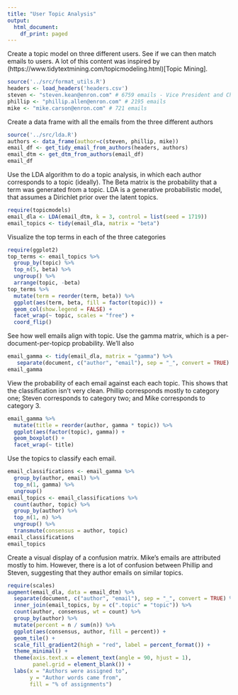```yaml
---
title: "User Topic Analysis"
output:
  html_document:
    df_print: paged
---
```


Create a topic model on three different users.  See if we can then match emails to users.  A lot of this content was inspired by (https://www.tidytextmining.com/topicmodeling.html)[Topic Mining].

```r
source('../src/format_utils.R')
headers <- load_headers('headers.csv')
steven <- "steven.kean@enron.com" # 6759 emails - Vice President and Chief of Staff
phillip <- "phillip.allen@enron.com" # 2195 emails
mike <- "mike.carson@enron.com" # 721 emails
```

Create a data frame with all the emails from the three different authors

```r
source('../src/lda.R')
authors <- data_frame(author=c(steven, phillip, mike))
email_df <- get_tidy_email_from_authors(headers, authors)
email_dtm <- get_dtm_from_authors(email_df)
email_df
```

Use the LDA algorithm to do a topic analysis, in which each author corresponds to a topic (ideally).  The Beta matrix is the probability that a term was generated from a topic.  LDA is a generative probabilistic model, that assumes a Dirichlet prior over the latent topics.

```r
require(topicmodels)
email_dla <- LDA(email_dtm, k = 3, control = list(seed = 1719))
email_topics <- tidy(email_dla, matrix = "beta")
``` 

Visualize the top terms in each of the three categories

```r
require(ggplot2)
top_terms <- email_topics %>%
  group_by(topic) %>%
  top_n(5, beta) %>%
  ungroup() %>%
  arrange(topic, -beta)
top_terms %>%
  mutate(term = reorder(term, beta)) %>%
  ggplot(aes(term, beta, fill = factor(topic))) +
  geom_col(show.legend = FALSE) +
  facet_wrap(~ topic, scales = "free") +
  coord_flip()
```

See how well emails align with topic.  Use the gamma matrix, which is a per-document-per-topicp probability.  We'll also

```r
email_gamma <- tidy(email_dla, matrix = "gamma") %>%
   separate(document, c("author", "email"), sep = "_", convert = TRUE)
email_gamma
```

View the probability of each email against each each topic.  This shows that the classification isn't very clean.  Phillip corresponds mostly to category one; Steven corresponds to category two; and Mike corresponds to category 3.

```r
email_gamma %>%
  mutate(title = reorder(author, gamma * topic)) %>%
  ggplot(aes(factor(topic), gamma)) +
  geom_boxplot() +
  facet_wrap(~ title)
```

Use the topics to classify each email.

```r
email_classifications <- email_gamma %>%
  group_by(author, email) %>%
  top_n(1, gamma) %>%
  ungroup()
email_topics <- email_classifications %>%
  count(author, topic) %>%
  group_by(author) %>%
  top_n(1, n) %>%
  ungroup() %>%
  transmute(consensus = author, topic)
email_classifications
email_topics
```

Create a visual display of a confusion matrix.  Mike's emails are attributed mostly to him.  However, there is a lot of confusion between Phillip and Steven, suggesting that they author emails on similar topics.

```r
require(scales)
augment(email_dla, data = email_dtm) %>%
  separate(document, c("author", "email"), sep = "_", convert = TRUE) %>%
  inner_join(email_topics, by = c(".topic" = "topic")) %>%
  count(author, consensus, wt = count) %>%
  group_by(author) %>%
  mutate(percent = n / sum(n)) %>%
  ggplot(aes(consensus, author, fill = percent)) +
  geom_tile() +
  scale_fill_gradient2(high = "red", label = percent_format()) +
  theme_minimal() +
  theme(axis.text.x = element_text(angle = 90, hjust = 1),
        panel.grid = element_blank()) +
  labs(x = "Authors were assigned to",
       y = "Author words came from",
       fill = "% of assignments")

```

